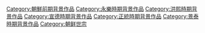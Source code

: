 {{朝鮮王朝背景作品分類導航|背景作品}}

[[Category:朝鮮前期背景作品|Category:朝鮮前期背景作品]]
[[Category:永樂時期背景作品|Category:永樂時期背景作品]]
[[Category:洪熙時期背景作品|Category:洪熙時期背景作品]]
[[Category:宣德時期背景作品|Category:宣德時期背景作品]]
[[Category:正統時期背景作品|Category:正統時期背景作品]]
[[Category:景泰時期背景作品|Category:景泰時期背景作品]]
[[Category:朝鲜世宗|Category:朝鲜世宗]]